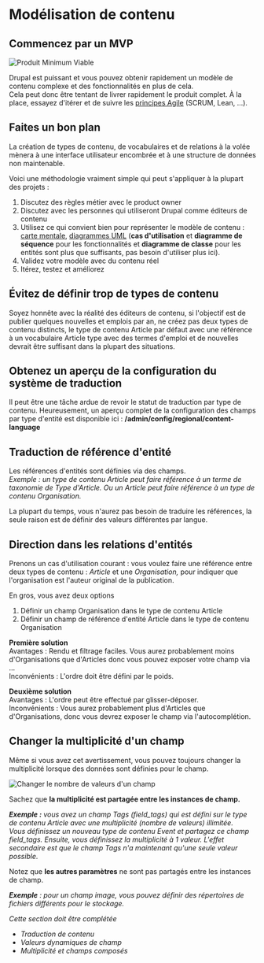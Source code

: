 # Modélisation de contenu

## Commencez par un MVP

![Produit Minimum Viable](/assets/images/docs/mvp-minimum-viable-product-lean-startup.png)

Drupal est puissant et vous pouvez obtenir rapidement un modèle de contenu complexe et des fonctionnalités en plus de cela.  
Cela peut donc être tentant de livrer rapidement le produit complet. À la place, essayez d'itérer et de suivre les [principes Agile](http://agilemanifesto.org/) (SCRUM, Lean, ...).

## Faites un bon plan

La création de types de contenu, de vocabulaires et de relations à la volée mènera à une interface utilisateur encombrée et à une structure de données non maintenable.

Voici une méthodologie vraiment simple qui peut s'appliquer à la plupart des projets :

1.  Discutez des règles métier avec le product owner
2.  Discutez avec les personnes qui utiliseront Drupal comme éditeurs de contenu
3.  Utilisez ce qui convient bien pour représenter le modèle de contenu : [carte mentale](https://fr.wikipedia.org/wiki/Carte_heuristique), [diagrammes UML](https://fr.wikipedia.org/wiki/Langage_de_modélisation_unifié) (**cas d'utilisation** et **diagramme de séquence** pour les fonctionnalités et **diagramme de classe** pour les entités sont plus que suffisants, pas besoin d'utiliser plus ici).
4.  Validez votre modèle avec du contenu réel
5.  Itérez, testez et améliorez

## Évitez de définir trop de types de contenu

Soyez honnête avec la réalité des éditeurs de contenu, si l'objectif est de publier quelques nouvelles et emplois par an, ne créez pas deux types de contenu distincts, le type de contenu Article par défaut avec une référence à un vocabulaire Article type avec des termes d'emploi et de nouvelles devrait être suffisant dans la plupart des situations.

## Obtenez un aperçu de la configuration du système de traduction

Il peut être une tâche ardue de revoir le statut de traduction par type de contenu.
Heureusement, un aperçu complet de la configuration des champs par type d'entité est disponible ici : **/admin/config/regional/content-language**

## Traduction de référence d'entité

Les références d'entités sont définies via des champs.  
_Exemple : un type de contenu Article peut faire référence à un terme de taxonomie de Type d'Article. Ou un Article peut faire référence à un type de contenu Organisation._  
  
La plupart du temps, vous n'aurez pas besoin de traduire les références, la seule raison est de définir des valeurs différentes par langue.

## Direction dans les relations d'entités

Prenons un cas d'utilisation courant : vous voulez faire une référence entre deux types de contenu : _Article_ et une _Organisation,_ pour indiquer que l'organisation est l'auteur original de la publication.

En gros, vous avez deux options

1.  Définir un champ Organisation dans le type de contenu Article
2.  Définir un champ de référence d'entité Article dans le type de contenu Organisation

**Première solution**  
Avantages : Rendu et filtrage faciles. Vous aurez probablement moins d'Organisations que d'Articles donc vous pouvez exposer votre champ via ...  
Inconvénients : L'ordre doit être défini par le poids.

**Deuxième solution**  
Avantages : L'ordre peut être effectué par glisser-déposer.  
Inconvénients : Vous aurez probablement plus d'Articles que d'Organisations, donc vous devrez exposer le champ via l'autocomplétion.

## Changer la multiplicité d'un champ

Même si vous avez cet avertissement, vous pouvez toujours changer la multiplicité lorsque des données sont définies pour le champ.

![Changer le nombre de valeurs d'un champ](/assets/images/docs/drupal-change-field-multiplicity.png)

Sachez que **la multiplicité est partagée entre les instances de champ.**  
  
_**Exemple :** vous avez un champ Tags (field_tags) qui est défini sur le type de contenu Article avec une multiplicité (nombre de valeurs) illimitée.  
Vous définissez un nouveau type de contenu Event et partagez ce champ field_tags. Ensuite, vous définissez la multiplicité à 1 valeur. L'effet secondaire est que le champ Tags n'a maintenant qu'une seule valeur possible._

Notez que **les autres paramètres** ne sont pas partagés entre les instances de champ.

_**Exemple** : pour un champ image, vous pouvez définir des répertoires de fichiers différents pour le stockage._

_Cette section doit être complétée_

*   _Traduction de contenu_
*   _Valeurs dynamiques de champ_
*   _Multiplicité et champs composés_
